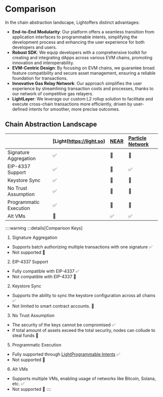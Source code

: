 # Comparison

In the chain abstraction landscape, Lightoffers distinct advantages:

- **End-to-End Modularity**: Our platform offers a seamless transition from application interfaces to programmable intents, simplifying the development process and enhancing the user experience for both developers and users.
- **Robust SDK**: We equip developers with a comprehensive toolkit for creating and integrating dApps across various EVM chains, promoting innovation and interoperability.
- **EVM-Centric Design**: By focusing on EVM chains, we guarantee broad feature compatibility and secure asset management, ensuring a reliable foundation for transactions.
- **Innovative Gas Relay Network**: Our approach simplifies the user experience by streamlining transaction costs and processes, thanks to our network of competitive gas relayers.
- **LightLayer**: We leverage our custom L2 rollup solution to facilitate and execute cross-chain transactions more efficiently, driven by user-defined intents for smoother, more precise outcomes.

## Chain Abstraction Landscape

|                        | [Light(https://light.so) | [NEAR](https://near.org) | [Particle Network](https://particle.network) |
| ---------------------- | :------------------------ | :----------------------- | :------------------------------------------- |
| Signature Aggregation  | ✅                        | 🛑                       | 🛑                                           |
| EIP-4337 Support       | ✅                        | 🔴                       | ✅                                           |
| Keystore Sync          | ✅                        | 🔶                       | 🔶                                           |
| No Trust Assumption    | ✅                        | 🔶                       | 🔶                                           |
| Programmatic Execution | ✅                        | 🛑                       | 🛑                                           |
| Alt VMs                | 🛑                        | ✅                       | ✅                                           |

::::warning
:::details[Comparison Keys]

1. Signature Aggregation

- Supports batch authorizing multiple transactions with one signature ✅
- Not supported 🔴

2. EIP-4337 Support

- Fully compatible with EIP-4337 ✅
- Not compatible with EIP-4337 🔴

2. Keystore Sync

- Supports the ability to sync the keystore configuration across all chains ✅
- Not limited to smart contract accounts. 🔶

3. No Trust Assumption

- The security of the keys cannot be compromised ✅
- If total amount of assets exceed the total security, nodes can collude to steal funds 🔶

5. Programmatic Execution

- Fully supported through [LightProgrammable Intents](/light-programmable-intents) ✅
- Not supported 🔴

6. Alt VMs

- Supports multiple VMs, enabling usage of networks like Bitcoin, Solana, etc. ✅
- Not supported 🛑
  ::::
